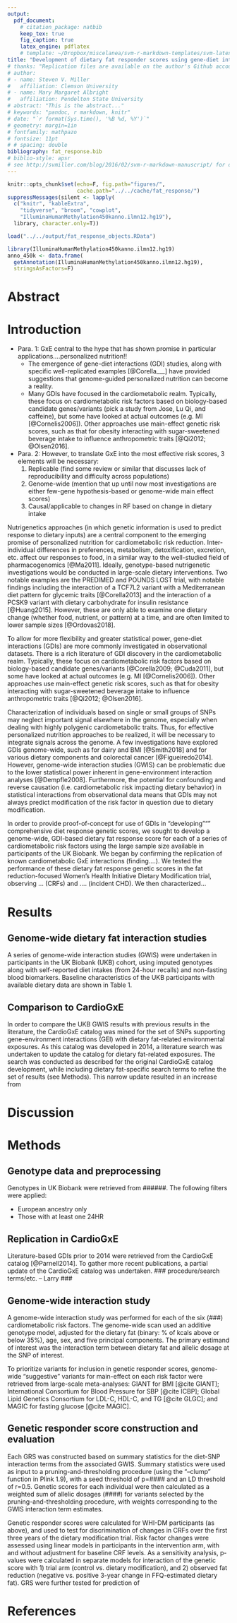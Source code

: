 ```yaml
---
output: 
  pdf_document:
    # citation_package: natbib
    keep_tex: true
    fig_caption: true
    latex_engine: pdflatex
    # template: ~/Dropbox/miscelanea/svm-r-markdown-templates/svm-latex-ms.tex
title: "Development of dietary fat responder scores using gene-diet interactions in the Women's Health Initiative"
# thanks: "Replication files are available on the author's Github account..."
# author:
# - name: Steven V. Miller
#   affiliation: Clemson University
# - name: Mary Margaret Albright
#   affiliation: Pendelton State University
# abstract: "This is the abstract..."
# keywords: "pandoc, r markdown, knitr"
# date: "`r format(Sys.time(), '%B %d, %Y')`"
# geometry: margin=1in
# fontfamily: mathpazo
# fontsize: 11pt
# # spacing: double
bibliography: fat_response.bib
# biblio-style: apsr
# see http://svmiller.com/blog/2016/02/svm-r-markdown-manuscript/ for details on this .Rmd template
---
```


```r
knitr::opts_chunk$set(echo=F, fig.path="figures/", 
                      cache.path="../../cache/fat_response/")
suppressMessages(silent <- lapply(
  c("knitr", "kableExtra",
    "tidyverse", "broom", "cowplot",
    "IlluminaHumanMethylation450kanno.ilmn12.hg19"), 
  library, character.only=T))
```

```r
load("../../output/fat_response_objects.RData")

library(IlluminaHumanMethylation450kanno.ilmn12.hg19)
anno_450k <- data.frame(
  getAnnotation(IlluminaHumanMethylation450kanno.ilmn12.hg19), 
  stringsAsFactors=F)
```

# Abstract

# Introduction

* Para. 1: GxE central to the hype that has shown promise in particular applications....personalized nutrition!!
    - The emergence of gene-diet interactions (GDI) studies, along with specific well-replicated examples [@Corella___] have provided suggestions that genome-guided personalized nutrition can become a reality.
    - Many GDIs have focused in the cardiometabolic realm. Typically, these focus on cardiometabolic risk factors based on biology-based candidate genes/variants (pick a study from Jose, Lu Qi, and caffeine), but some have looked at actual outcomes (e.g. MI [@Cornelis2006]). Other approaches use main-effect genetic risk scores, such as that for obesity interacting with sugar-sweetened beverage intake to influence anthropometric traits [@Qi2012; @Olsen2016].

* Para. 2: However, to translate GxE into the most effective risk scores, 3 elements will be necessary:
    1. Replicable (find some review or similar that discusses lack of reproducibility and difficulty across populations)
    2. Genome-wide (mention that up until now most investigations are either few-gene hypothesis-based or genome-wide main effect scores)
    3. Causal/applicable to changes in RF based on change in dietary intake

Nutrigenetics approaches (in which genetic information is used to predict response to dietary inputs) are a central component to the emerging promise of personalized nutrition for cardiometabolic risk reduction. Inter-individual differences in preferences, metabolism, detoxification, excretion, etc. affect our responses to food, in a similar way to the well-studied field of pharmacogenomics [@Ma2011]. Ideally, genotype-based nutrigenetic investigations would be conducted in large-scale dietary interventions. Two notable examples are the PREDIMED and POUNDS LOST trial, with notable findings including the interaction of a TCF7L2 variant with a Mediterranean diet pattern for glycemic traits [@Corella2013] and the interaction of a PCSK9 variant with dietary carbohydrate for insulin resistance [@Huang2015]. However, these are only able to examine one dietary change (whether food, nutrient, or pattern) at a time, and are often limited to lower sample sizes [@Ordovas2018].

To allow for more flexibility and greater statistical power, gene-diet interactions (GDIs) are more commonly investigated in observational datasets. There is a rich literature of GDI discovery in the cardiometabolic realm. Typically, these focus on cardiometabolic risk factors based on biology-based candidate genes/variants [@Corella2009; @Cuda2011], but some have looked at actual outcomes (e.g. MI [@Cornelis2006]). Other approaches use main-effect genetic risk scores, such as that for obesity interacting with sugar-sweetened beverage intake to influence anthropometric traits [@Qi2012; @Olsen2016].

Characterization of individuals based on single or small groups of SNPs may neglect important signal elsewhere in the genome, especially when dealing with highly polygenic cardiometabolic traits. Thus, for effective personalized nutrition approaches to be realized, it will be necessary to integrate signals across the genome. A few investigations have explored GDIs genome-wide, such as for dairy and BMI [@Smith2018] and for various dietary components and colorectal cancer [@Figueiredo2014]. However, genome-wide interaction studies (GWIS) can be problematic due to the lower statistical power inherent in gene-environment interaction analyses [@Dempfle2008]. Furthermore, the potential for confounding and reverse causation (i.e. cardiometabolic risk impacting dietary behavior) in statistical interactions from observational data means that GDIs may not always predict modification of the risk factor in question due to dietary modification.

In order to provide proof-of-concept for use of GDIs in "developing""" comprehensive diet response genetic scores, we sought to develop a genome-wide, GDI-based dietary fat response score for each of a series of cardiometabolic risk factors using the large sample size available in participants of the UK Biobank. We began by confirming the replication of known cardiometabolic GxE interactions (finding....). We tested the performance of these dietary fat response genetic scores in the fat reduction-focused Women's Health Initiative Dietary Modification trial, observing ... (CRFs) and .... (incident CHD). We then characterized...

# Results

## Genome-wide dietary fat interaction studies

A series of genome-wide interaction studies (GWIS) were undertaken in participants in the UK Biobank (UKB) cohort, using imputed genotypes along with self-reported diet intakes (from 24-hour recalls) and non-fasting blood biomarkers. Baseline characteristics of the UKB participants with available dietary data are shown in Table 1. 

## Comparison to CardioGxE

In order to compare the UKB GWIS results with previous results in the literature, the CardioGxE catalog was mined for the set of SNPs supporting gene-environment interactions (GEI) with dietary fat-related environmental exposures. As this catalog was developed in 2014, a literature search was undertaken to update the catalog for dietary fat-related exposures. The search was conducted as described for the original CardioGxE catalog development, while including dietary fat-specific search terms to refine the set of results (see Methods). This narrow update resulted in an increase from 

# Discussion

# Methods

## Genotype data and preprocessing

Genotypes in UK Biobank were retrieved from ######. The following filters were applied: 

- European ancestry only
- Those with at least one 24HR

## Replication in CardioGxE

Literature-based GDIs prior to 2014 were retrieved from the CardioGxE catalog [@Parnell2014]. To gather more recent publications, a partial update of the CardioGxE catalog was undertaken. ### procedure/search terms/etc. -- Larry ###

## Genome-wide interaction study

A genome-wide interaction study was performed for each of the six (###) cardiometabolic risk factors. The genome-wide scan used an additive genotype model, adjusted for the dietary fat (binary: % of kcals above or below 35%), age, sex, and five principal components. The primary estimand of interest was the interaction term between dietary fat and allelic dosage at the SNP of interest.

To prioritize variants for inclusion in genetic responder scores, genome-wide "suggestive" variants for main-effect on each risk factor were retrieved from large-scale meta-analyses: GIANT for BMI [@cite GIANT]; International Consortium for Blood Pressure for SBP [@cite ICBP]; Global Lipid Genetics Consortium for LDL-C, HDL-C, and TG [@cite GLGC]; and MAGIC for fasting glucose [@cite MAGIC].

## Genetic responder score construction and evaluation

Each GRS was constructed based on summary statistics for the diet-SNP interaction terms from the associated GWIS. Summary statistics were used as input to a pruning-and-thresholding procedure (using the "--clump" function in Plink 1.9), with a seed threshold of p=#### and an LD threshold of r\superscript{2}=0.5. Genetic scores for each individual were then calculated as a weighted sum of allelic dosages (####) for variants selected by the pruning-and-thresholding procedure, with weights corresponding to the GWIS interaction term estimates.

Genetic responder scores were calculated for WHI-DM participants (as above), and used to test for discrimination of changes in CRFs over the first three years of the dietary modification trial. Risk factor changes were assessed using linear models in participants in the intervention arm, with and without adjustment for baseline CRF levels. As a sensitivity analysis, p-values were calculated in separate models for interaction of the genetic score with 1) trial arm (control vs. dietary modification), and 2) observed fat reduction (negative vs. positive 3-year change in FFQ-estimated dietary fat). GRS were further tested for prediction of 

# References